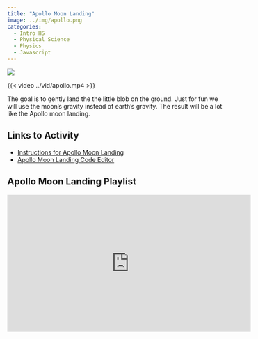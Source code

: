 ```yaml
---
title: "Apollo Moon Landing"
image: ../img/apollo.png
categories:
  - Intro HS
  - Physical Science
  - Physics
  - Javascript
---
```


![](../img/apollo.png)

{{< video ../vid/apollo.mp4 >}}

The goal is to gently land the the little blob on the ground. Just for fun we will use the moon's gravity instead of earth's gravity. The result will be a lot like the Apollo moon landing.

## Links to Activity
* [Instructions for Apollo Moon Landing](https://www.asc.ohio-state.edu/orban.14/stemcoding/milestones/apollo/apollo.html)
* [Apollo Moon Landing Code Editor](https://editor.p5js.org/ChrisOrban/sketches/tSbtQVQYz)

## Apollo Moon Landing Playlist

<iframe width="560" height="315" src="https://www.youtube.com/embed/videoseries?si=Fw1s7iuAEvBHrseV&amp;list=PLISRe8GegO8Spqb0pEAdUfPKmxmMwauYT" title="YouTube video player" frameborder="0" allow="accelerometer; autoplay; clipboard-write; encrypted-media; gyroscope; picture-in-picture; web-share" referrerpolicy="strict-origin-when-cross-origin" allowfullscreen></iframe>